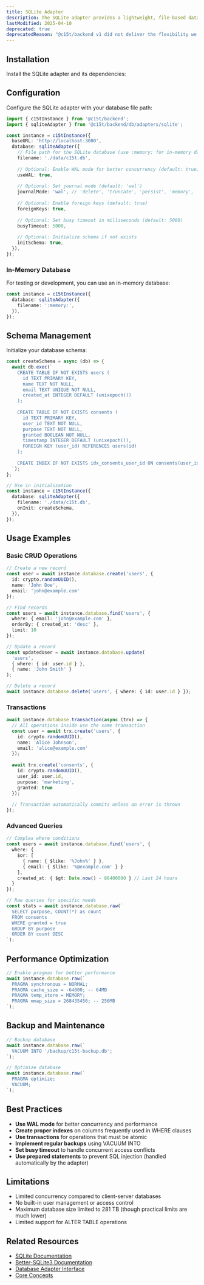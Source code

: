 ```yaml
---
title: SQLite Adapter
description: The SQLite adapter provides a lightweight, file-based database solution perfect for small to medium applications, local development, and embedded systems.
lastModified: 2025-04-10
deprecated: true
deprecatedReason: "@c15t/backend v1 did not deliver the flexibility we wanted and fell short of our standards. It is now deprecated as we work on a full rewrite, with v2 entering canary soon. This does not affect Consent.io deployments, which remain stable"
---
```


## Installation

Install the SQLite adapter and its dependencies:

<PackageCommandTabs command="@c15t/backend better-sqlite3 @types/better-sqlite3" mode="install" />

## Configuration

Configure the SQLite adapter with your database file path:

```typescript
import { c15tInstance } from '@c15t/backend';
import { sqliteAdapter } from '@c15t/backend/db/adapters/sqlite';

const instance = c15tInstance({
  baseURL: 'http://localhost:3000',
  database: sqliteAdapter({
    // File path for the SQLite database (use :memory: for in-memory database)
    filename: './data/c15t.db',
    
    // Optional: Enable WAL mode for better concurrency (default: true)
    useWAL: true,
    
    // Optional: Set journal mode (default: 'wal')
    journalMode: 'wal', // 'delete', 'truncate', 'persist', 'memory', 'wal', 'off'
    
    // Optional: Enable foreign keys (default: true)
    foreignKeys: true,
    
    // Optional: Set busy timeout in milliseconds (default: 5000)
    busyTimeout: 5000,
    
    // Optional: Initialize schema if not exists
    initSchema: true,
  }),
});
```

### In-Memory Database

For testing or development, you can use an in-memory database:

```typescript
const instance = c15tInstance({
  database: sqliteAdapter({
    filename: ':memory:',
  }),
});
```

## Schema Management

Initialize your database schema:

```typescript
const createSchema = async (db) => {
  await db.exec(`
    CREATE TABLE IF NOT EXISTS users (
      id TEXT PRIMARY KEY,
      name TEXT NOT NULL,
      email TEXT UNIQUE NOT NULL,
      created_at INTEGER DEFAULT (unixepoch())
    );
    
    CREATE TABLE IF NOT EXISTS consents (
      id TEXT PRIMARY KEY,
      user_id TEXT NOT NULL,
      purpose TEXT NOT NULL,
      granted BOOLEAN NOT NULL,
      timestamp INTEGER DEFAULT (unixepoch()),
      FOREIGN KEY (user_id) REFERENCES users(id)
    );
    
    CREATE INDEX IF NOT EXISTS idx_consents_user_id ON consents(user_id);
  `);
};

// Use in initialization
const instance = c15tInstance({
  database: sqliteAdapter({
    filename: './data/c15t.db',
    onInit: createSchema,
  }),
});
```

## Usage Examples

### Basic CRUD Operations

```typescript
// Create a new record
const user = await instance.database.create('users', {
  id: crypto.randomUUID(),
  name: 'John Doe',
  email: 'john@example.com'
});

// Find records
const users = await instance.database.find('users', {
  where: { email: 'john@example.com' },
  orderBy: { created_at: 'desc' },
  limit: 10
});

// Update a record
const updatedUser = await instance.database.update(
  'users',
  { where: { id: user.id } },
  { name: 'John Smith' }
);

// Delete a record
await instance.database.delete('users', { where: { id: user.id } });
```

### Transactions

```typescript
await instance.database.transaction(async (trx) => {
  // All operations inside use the same transaction
  const user = await trx.create('users', {
    id: crypto.randomUUID(),
    name: 'Alice Johnson',
    email: 'alice@example.com'
  });
  
  await trx.create('consents', {
    id: crypto.randomUUID(),
    user_id: user.id,
    purpose: 'marketing',
    granted: true
  });
  
  // Transaction automatically commits unless an error is thrown
});
```

### Advanced Queries

```typescript
// Complex where conditions
const users = await instance.database.find('users', {
  where: {
    $or: [
      { name: { $like: '%John%' } },
      { email: { $like: '%@example.com' } }
    ],
    created_at: { $gt: Date.now() - 86400000 } // Last 24 hours
  }
});

// Raw queries for specific needs
const stats = await instance.database.raw(`
  SELECT purpose, COUNT(*) as count
  FROM consents
  WHERE granted = true
  GROUP BY purpose
  ORDER BY count DESC
`);
```

## Performance Optimization

```typescript
// Enable pragmas for better performance
await instance.database.raw(`
  PRAGMA synchronous = NORMAL;
  PRAGMA cache_size = -64000; -- 64MB
  PRAGMA temp_store = MEMORY;
  PRAGMA mmap_size = 268435456; -- 256MB
`);
```

## Backup and Maintenance

```typescript
// Backup database
await instance.database.raw(`
  VACUUM INTO '/backup/c15t-backup.db';
`);

// Optimize database
await instance.database.raw(`
  PRAGMA optimize;
  VACUUM;
`);
```

## Best Practices

- **Use WAL mode** for better concurrency and performance
- **Create proper indexes** on columns frequently used in WHERE clauses
- **Use transactions** for operations that must be atomic
- **Implement regular backups** using VACUUM INTO
- **Set busy timeout** to handle concurrent access conflicts
- **Use prepared statements** to prevent SQL injection (handled automatically by the adapter)

## Limitations

- Limited concurrency compared to client-server databases
- No built-in user management or access control
- Maximum database size limited to 281 TB (though practical limits are much lower)
- Limited support for ALTER TABLE operations

## Related Resources

- [SQLite Documentation](https://www.sqlite.org/docs.html)
- [Better-SQLite3 Documentation](https://github.com/WiseLibs/better-sqlite3)
- [Database Adapter Interface](/backend/database-adapters)
- [Core Concepts](/backend/core-concepts)
